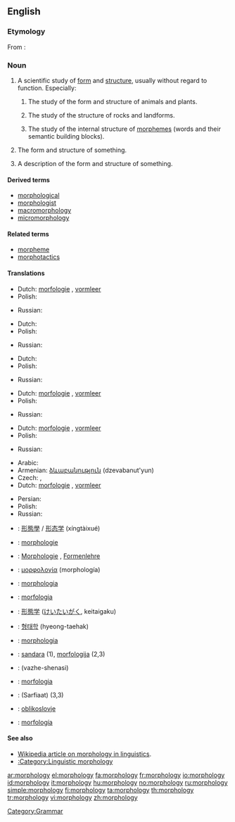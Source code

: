 ==English==

===Etymology===
From {{etyl|grc}}: {{prefix|morpho|-logy|lang=en}}

===Noun===
{{wikipedia}}
{{en-noun|morpholog|ies|-}}

# {{uncountable}} A scientific study of [[form]] and [[structure]], usually without regard to function. Especially:
## {{biology}} The study of the form and structure of animals and plants.
## {{geology}} The study of the structure of rocks and landforms.
## {{linguistics}} The study of the internal structure of [[morpheme]]s (words and their semantic building blocks).
# {{countable}} The form and structure of something.
# {{countable}} A description of the form and structure of something.

====Derived terms====
* [[morphological]]
* [[morphologist]]
* [[macromorphology]]
* [[micromorphology]]

====Related terms====
* [[morpheme]]
* [[morphotactics]]

====Translations====
{{trans-top|a scientific study of form and structure}}
* Dutch: [[morfologie]] {{f}}, [[vormleer]]
* Polish: {{t-|pl|morfologia|f}}
{{trans-mid}}
* Russian: {{t|ru|морфология|f|tr=morfológija}}
{{trans-bottom}}

{{trans-top|the form and structure of something}}
* Dutch: {{t+|nl|morfologie|f}}
* Polish: {{t-|pl|morfologia|f}}
{{trans-mid}}
* Russian: {{t|ru|морфология|f|tr=morfológija}}
{{trans-bottom}}

{{trans-top|a description of the form and structure of something}}
* Dutch: {{t+|nl|morfologie|f}}
* Polish: {{t-|pl|morfologia|f}}
{{trans-mid}}
* Russian: {{t|ru|морфология|f|tr=morfológija}}
{{trans-bottom}}

{{trans-top|biological study of the form and structure}}
* Dutch: [[morfologie]] {{f}}, [[vormleer]]
* Polish: {{t-|pl|morfologia|f}}
{{trans-mid}}
* Russian: {{t|ru|морфология|f|tr=morfológija}}
{{trans-bottom}}

{{trans-top|geological study of the form and structure}}
* Dutch: [[morfologie]] {{f}}, [[vormleer]]
* Polish: {{t-|pl|morfologia|f}}
{{trans-mid}}
* Russian: {{t|ru|морфология|f|tr=morfológija}}
{{trans-bottom}}

{{trans-top|linguistic study of the form and structure}}
* Arabic: {{t|ar|صرف|m|tr=Sarf|sc=Arab}}
* Armenian: [[ձևաբանություն]] (dzevabanut'yun)
* Czech: {{t-|cs|morfologie|f}}, {{t-|cs|tvarosloví|n}}
* Dutch: [[morfologie]] {{f}}, [[vormleer]]
{{trans-mid}}
* Persian: {{t|fa|صرف|xs=Persian}}
* Polish: {{t-|pl|morfologia|f}}
* Russian: {{t|ru|морфология|f|tr=morfológija}}
{{trans-bottom}}

{{checktrans-top}}
* {{ttbc|Chinese}}: [[形態學]] / [[形态学]] (xíngtàixué)
* {{ttbc|French}}: [[morphologie]] {{f}}
* {{ttbc|German}}: [[Morphologie]] {{f}}, [[Formenlehre]] {{f}}
* {{ttbc|Greek}}: [[μορφολογία]] (morphología) {{f}}
* {{ttbc|Interlingua}}: [[morphologia]]
* {{ttbc|Italian}}: [[morfologia]] {{f}}
* {{ttbc|Japanese}}: [[形態学]] ([[けいたいがく]], keitaigaku)
{{checktrans-mid}}
* {{ttbc|Korean}}: [[형태학]] (hyeong-taehak)
* {{ttbc|Latin}}: [[morphologia]]
* {{ttbc|Lithuanian}}: [[sandara]] {{f}} (1), [[morfologija]] {{f}} (2,3)
* {{ttbc|Persian}}: {{fa-Arab|[[واژهشناسی]]}} (vazhe-shenasi)
* {{ttbc|Portuguese}}: [[morfologia]] {{f}}
* {{ttbc|Sindhi}}: {{sd-Arab|[[صرفيات]]}} (Sarfiaat) {{f}} (3,3)
* {{ttbc|Slovene}}: [[oblikoslovje]]
* {{ttbc|Spanish}}: [[morfología]] {{f}}
{{checktrans-bottom}}

====See also====
* [[w:morphology (linguistics)| Wikipedia article on morphology in linguistics]].
* [[:Category:Linguistic morphology]]

[[Category:Grammar]]

[[ar:morphology]]
[[el:morphology]]
[[fa:morphology]]
[[fr:morphology]]
[[io:morphology]]
[[id:morphology]]
[[it:morphology]]
[[hu:morphology]]
[[no:morphology]]
[[ru:morphology]]
[[simple:morphology]]
[[fi:morphology]]
[[ta:morphology]]
[[th:morphology]]
[[tr:morphology]]
[[vi:morphology]]
[[zh:morphology]]